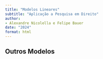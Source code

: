 ```yaml
---
title: "Modelos Lineares"
subtitle: "Aplicação a Pesquisa em Direito"
author:
- Alexandre Nicolella e Felipe Bauer
date: "2024"
format: html
---
```



## Outros Modelos 

